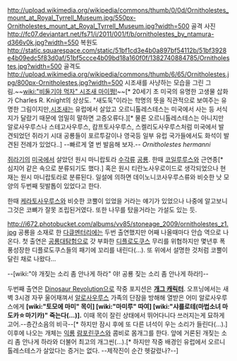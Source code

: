 http://upload.wikimedia.org/wikipedia/commons/thumb/0/0d/Ornitholestes_mount_at_Royal_Tyrrell_Museum.jpg/550px-Ornitholestes_mount_at_Royal_Tyrrell_Museum.jpg?width=500
골격 사진
http://fc07.deviantart.net/fs71/i/2011/001/f/b/ornitholestes_by_ntamura-d366v0k.jpg?width=550
복원도 
http://static.squarespace.com/static/51bf1cd3e4b0a897bf54112b/51bf3928e4b09edc5f83d0af/51bf5ccce4b09bd18a160f0f/1382740884785/Ornitholestes.jpg?width=500
골격도
http://upload.wikimedia.org/wikipedia/commons/thumb/6/65/Ornitholestes.jpg/800px-Ornitholestes.jpg?width=500
시조새를 사냥하는 모습을 그린 그림.~~[[wiki:"비둘기야 먹자" 시조새 마이쩡!]]~~[* 20세기 초 미국의 유명한 고생물 삽화가 Charles R. Knight의 상상도. "새도둑"이라는 학명의 뜻을 직관적으로 보여주는 유명한 그림이지만,[[시조새]]는 유럽에서 살았고 오르니톨레스테스는 미국에서 사는 등 서식지가 달랐기 때문에 엄밀히 말하면 고증오류다.][* 물론 오르니톨레스테스는 아니지만 알로사우루스나 스테고사우루스, 캄프토사우루스, 스켈리도사우루스처럼 미국에서 발견되었던 쥐라기 시대 공룡들이 포르투갈이나 영국등 일부 유럽 국가들에서도 화석이 발견된 전례가 있었다..]
--빠르게 열 번 발음해 보자.--
''Ornitholestes hermanni''

[[쥐라기]]의 [[미국]]에서 살았던 원시 마니랍토라 [[수각류]] [[공룡]]. 한때 [[코일루루스]]와 근연종[* 심지어 같은 속으로 분류되기도 했다.] 혹은 원시 티란노사우로이드로 생각되었으나 현재는 원시 마니랍토라로 분류된다. 일설에 의하면 데이노니코사우루스류와 비슷한 낫 모양의 두번째 뒷발톱이 있었다고 한다.

한때 [[케라토사우루스]]와 비슷한 코뿔이 있었을 거라는 얘기가 있었으나 나중에 알고보니 그것은 코뼈가 잘못 조립된거였다. 또한 나무를 탔을거라는 가설도 있는 듯.

http://i672.photobucket.com/albums/vv85/stoneage_2009/ornitholestes_z1.jpg
공룡을 소재로 한 [[다큐멘터리]]에는 두번 출연했지만 어째 나올때마다 안습 역으로 나온다. 첫 출연은 [[공룡대탐험]]으로 갓 부화한 [[디플로도쿠스]] 무리를 위협하지만 몇년후 폭풍성장한 디플로도쿠스들의 패기에 꼬리를 내린다(...). 또 위에서 설명한 것처럼 코뿔이 달린 채로 나왔다...

{{{#!html
<iframe width="560" height="315" src="//www.youtube.com/embed/pYlFe9gCkg8?rel=0" frameborder="0" allowfullscreen></iframe>
}}}
--[wiki:"야 개짖는 소리 좀 안나게 하라" 야! 공룡 짖는 소리 좀 안나게 하라!]--

두번째 출연은 [[Dinosaur Revolution]]으로 작중 포지션은 '''[[개그 캐릭터]]'''. 오프닝에서는 새벽 3시경 자꾸 울어재껴서 [[알로사우루스]] 가족의 단잠을 방해해 열받은 어미 알로사우루스에게 '''[wiki:"토모에 마미" 목이] [wiki:"마미루" 따여] [wiki:"샤를로테(마법소녀 마도카☆마기카)" 죽는다(...)].''' 이때 목이 잘린 상태에서 뛰어다니다 쓰러지는게 묘하게 고어.--층간소음의 비극--[* 하지만 잠시 후에 또 다른 녀석이 우는 소리가 들린다(...).] 이후에 나오는 개체는 [[익룡]] [[람포린쿠스]]와 콤비로 몸개그를 한다. 앞에 거론된 개짖는 소리 좀 안나게 하라와 더불어 최고의 개그씬(...).[* 하지만 작중 배경인 유럽에서 오르니톨레스테스가 살았다는 증거는 없다. --제작진이 순간 헷갈렸나?--]
